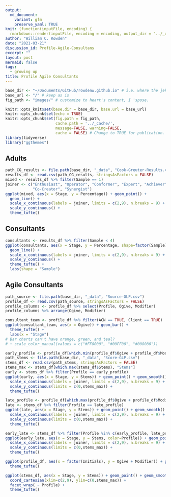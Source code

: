 ```yaml
---
output:
  md_document:
    variant: gfm
    preserve_yaml: TRUE
knit: (function(inputFile, encoding) {
  rmarkdown::render(inputFile, encoding = encoding, output_dir = "../_drafts") })
author: "William C. Rowden"
date: "2021-03-21"
discussion_id: Profile-Agile-Consultans
excerpt: ""
layout: post
mermaid: false
tags:
  - growing up
title: Profile Agile Consultants
---
```


```r
base_dir <- "~/Documents/GitHub/rowdenw.github.io" # i.e. where the jekyll blog is on the hard drive.
base_url <- "/" # keep as is
fig_path <- "images/" # customize to heart's content, I 'spose.

knitr::opts_knit$set(base.dir = base_dir, base.url = base_url)
knitr::opts_chunk$set(echo = TRUE)
knitr::opts_chunk$set(fig.path = fig_path,
                      cache.path = '../_cache/',
                      message=FALSE, warning=FALSE,
                      cache = FALSE) # Change to TRUE for publication.
library(tidyverse)
library("ggthemes")
```

## Adults

```r
path_CG_results <- file.path(base_dir, "_data", "Cook-Greuter-Results.csv")
results_df <- read.csv(path_CG_results, stringsAsFactors = FALSE)
mixed <- results_df %>% filter(Sample == 1)
joiner <- c("Enthusiast", "Operator", "Conformer", "Expert", "Achiever", "Catalyst",
            "Co-Creator", "Synergist")
ggplot(mixed, aes(x = Stage, y = Percentage)) + geom_point() +
  geom_line() +
  scale_x_continuous(labels = joiner, limits = c(2,9), n.breaks = 9) +
  scale_y_continuous() +
  theme_tufte()
```


## Consultants

```r
consultants <- results_df %>% filter(Sample < 4)
ggplot(consultants, aes(x = Stage, y = Percentage, shape=factor(Sample))) + geom_point() +
  geom_line() +
  scale_x_continuous(labels = joiner, limits = c(2,9), n.breaks = 9) +
  scale_y_continuous() +
  theme_tufte() +
  labs(shape = "Sample")
```

## Agile Consultants

```r
path_source <- file.path(base_dir, "_data", "Source-GLP.csv")
profile_df <- read.csv(path_source, stringsAsFactors = FALSE)
profile_columns <- profile_df %>% select(Profile, Ogive, Modifier)
profile_columns %>% arrange(Ogive, Modifier)
```

```r
consultant_team <- profile_df %>% filter(ACN == TRUE, Client == TRUE)
ggplot(consultant_team, aes(x = Ogive)) + geom_bar() +
  theme_tufte() +
  labs(x = "Stage")
# Bar charts can't have orange, green, and teal?
# + scale_color_manual(values = c("#FF8000", "#00FF00", "#008080"))
```

```r
early_profile <- profile_df[which.min(profile_df$Ogive + profile_df$Modifier), "Profile"]
path_stems <- file.path(base_dir, "_data", "Score-GLP.csv")
stems_df <- read.csv(path_stems, stringsAsFactors = FALSE)
stems_max <- stems_df[which.max(stems_df$Stems), "Stems"]
early <- stems_df %>% filter(Profile == early_profile)
ggplot(early, aes(x = Stage, y = Stems)) + geom_point() + geom_smooth() +
  scale_x_continuous(labels = joiner, limits = c(2,9), n.breaks = 9) +
  scale_y_continuous(limits = c(0,stems_max)) +
  theme_tufte()
```

```r
late_profile <- profile_df[which.max(profile_df$Ogive + profile_df$Modifier), "Profile"]
late <- stems_df %>% filter(Profile == late_profile)
ggplot(late, aes(x = Stage, y = Stems)) + geom_point() + geom_smooth() +
  scale_x_continuous(labels = joiner, limits = c(2,9), n.breaks = 9) +
  scale_y_continuous(limits = c(0,stems_max)) +
  theme_tufte()
```

```r
early_late <- stems_df %>% filter(Profile %in% c(early_profile, late_profile))
ggplot(early_late, aes(x = Stage, y = Stems, color=Profile)) + geom_point() + geom_smooth() +
  scale_x_continuous(labels = joiner, limits = c(2,9), n.breaks = 9) +
  scale_y_continuous(limits = c(0,stems_max)) +
  theme_tufte()
```

```r
ggplot(profile_df, aes(x = factor(Initials), y = Ogive + Modifier)) + geom_point() +
  theme_tufte()
```

```r
ggplot(stems_df, aes(x = Stage, y = Stems)) + geom_point() + geom_smooth() +
  coord_cartesian(xlim=c(2,9), ylim=c(0,stems_max)) +
  facet_wrap( ~ Profile) +
  theme_tufte()
```

